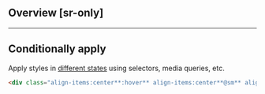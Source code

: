 ## Overview [sr-only]
<Overview/>

---

## Conditionally apply
Apply styles in [different states](/docs/states-and-queries) using selectors, media queries, etc.
```html
<div class="align-items:center**:hover** align-items:center**@sm** align-items:center**@dark** align-items:center**@print**">…</div>
```

